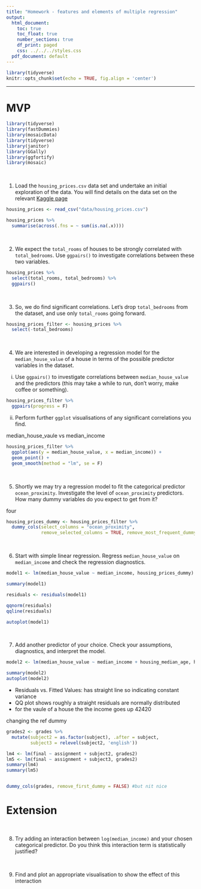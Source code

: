 ```yaml
---
title: "Homework - features and elements of multiple regression"
output:
  html_document:
    toc: true
    toc_float: true
    number_sections: true
    df_print: paged
    css: ../../../styles.css
  pdf_document: default
---
```


```r
library(tidyverse)
knitr::opts_chunk$set(echo = TRUE, fig.align = 'center')
```

<hr>

# MVP

```r
library(tidyverse)
library(fastDummies)
library(mosaicData)
library(tidyverse)
library(janitor)
library(GGally)
library(ggfortify)
library(mosaic)
```


<br>

1. Load the `housing_prices.csv` data set and undertake an initial exploration of the data. You will find details on the data set on the relevant [Kaggle page](https://www.kaggle.com/camnugent/california-housing-prices)


```r

housing_prices <- read_csv("data/housing_prices.csv")

housing_prices %>% 
  summarise(across(.fns = ~ sum(is.na(.x))))


```


<br>

2. We expect the `total_rooms` of houses to be strongly correlated with `total_bedrooms`. Use `ggpairs()` to investigate correlations between these two variables.

```r
housing_prices %>% 
  select(total_rooms, total_bedrooms) %>% 
  ggpairs()

```


<br> 

3. So, we do find significant correlations. Let's drop `total_bedrooms` from the dataset, and use only `total_rooms` going forward.

```r
housing_prices_filter <- housing_prices %>% 
  select(-total_bedrooms)

```


<br>

4. We are interested in developing a regression model for the `median_house_value` of a house in terms of the possible predictor variables in the dataset. 


  i. Use `ggpairs()` to investigate correlations between `median_house_value` and the predictors (this may take a while to run, don't worry, make coffee or something).
  
  
```r
housing_prices_filter %>% 
  ggpairs(progress = F)
```
  

  ii. Perform further `ggplot` visualisations of any significant correlations you find.
  
  
  median_house_vaule vs median_income
  
```r

housing_prices_filter %>% 
  ggplot(aes(y = median_house_value, x = median_income)) +
  geom_point() +
  geom_smooth(method = "lm", se = F) 

```
  

<br>

5. Shortly we may try a regression model to fit the categorical predictor `ocean_proximity`. Investigate the level of `ocean_proximity` predictors. How many dummy variables do you expect to get from it?

four 

```r

housing_prices_dummy <- housing_prices_filter %>% 
  dummy_cols(select_columns = "ocean_proximity",
             remove_selected_columns = TRUE, remove_most_frequent_dummy = TRUE)

```

    
<br>
 
6. Start with simple linear regression. Regress `median_house_value` on `median_income` and check the regression diagnostics.

```r

model1 <- lm(median_house_value ~ median_income, housing_prices_dummy)

summary(model1)

```
```r
residuals <- residuals(model1)

qqnorm(residuals)
qqline(residuals)

autoplot(model1)
```

<br> 

7. Add another predictor of your choice. Check your assumptions, diagnostics, and interpret the model.

```r

model2 <- lm(median_house_value ~ median_income + housing_median_age, housing_prices_dummy)

summary(model2)
autoplot(model2)
```
-  Residuals vs. Fitted Values: has straight line so indicating constant variance 
-  QQ plot shows roughly a straight residuals are normally distributed
-  for the vaule of a house the the income goes up 42420


changing the ref dummy 

```r




grades2 <- grades %>% 
  mutate(subject2 = as.factor(subject), .after = subject,
         subject3 = relevel(subject2, 'english'))

lm4 <- lm(final ~ assignment + subject2, grades2)
lm5 <- lm(final ~ assignment + subject3, grades2)
summary(lm4)
summary(lm5)


dummy_cols(grades, remove_first_dummy = FALSE) #but nit nice


```

# Extension
    
<br>

8. Try adding an interaction between `log(median_income)` and your chosen categorical predictor. Do you think this interaction term is statistically justified?

<br>

9. Find and plot an appropriate visualisation to show the effect of this interaction




